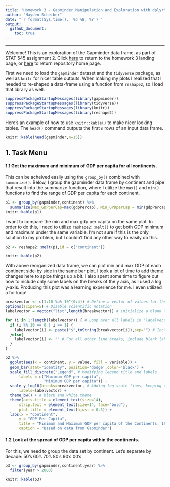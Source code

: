 ```yaml
---
title: "Homework 3 - Gapminder Manipulation and Exploration with dplyr"
author: "Hayden Scheiber"
date: "`r format(Sys.time(), '%d %B, %Y')`"
output: 
  github_document:
    toc: true
---
```


---

Welcome! This is an exploration of the Gapminder data frame, as part of STAT 545 assignment 2. Click [here](README.md) to return to the homework 3 landing page, or [here](https://github.com/HScheiber/STAT545-hw-Scheiber-Hayden/blob/master/README.md) to return repository home page.

First we need to load the `gapminder` dataset and the `tidyverse` package, as well as `knitr` for nicer table outputs. When making my plots I realized that I needed to re-shaped a data-frame using a function from `reshape2`, so I load that library as well.

```r
suppressPackageStartupMessages(library(gapminder))
suppressPackageStartupMessages(library(tidyverse))
suppressPackageStartupMessages(library(knitr))
suppressPackageStartupMessages(library(reshape2))
```

Here's an example of how to use `knitr::kable()` to make nicer looking tables. The `head()` command outputs the first `n` rows of an input data frame.
```r
knitr::kable(head(gapminder,n=15))
```

## 1. Task Menu

#### 1.1 Get the maximum and minimum of GDP per capita for all continents.

This can be acheived easily using the `group_by()` combined with `summarize()`. Below, I group the gapminder data frame by continent and pipe that result into the summarize function, where I utilize the `max()` and `min()` functions to find the range of GDP per capita for each continent.
```r
p1 <- group_by(gapminder,continent) %>%
  summarize(Max_GDPperCap=max(gdpPercap), Min_GPDperCap = min(gdpPercap)) 
knitr::kable(p1)
```

I want to compare the min and max gdp per capita on the same plot. In order to do this, i need to utilize `reshape2::melt()` to get both GDP minimum and maximum under the same variable. I'm not sure if this is the only solution to my problem, but I couldn't find any other way to easily do this.
```r
p2 <- reshape2::melt(p1,id = c("continent"))

knitr::kable(p2)
```

With above reorganized data frame, we can plot min and max GDP of each continent side-by side in the same bar plot. I took a lot of time to add theme changes here to spice things up a bit. I also spent some time to figure out how to include only some labels on the breaks of the y axis, as I used a log y-axis. Producing this plot was a learning experience for me. I even utilized a for loop!
```r
breakvector <- c(1:10 %o% 10^(0:4)) # Define a vector of values for the log scale break lines, %o% is the outer product of the two lists
options(scipen=5) # Disable scientific notation
labelvector = vector("list",length(breakvector)) # initialize a blank list of equal length for the labels of the breaks

for (i in 1:length(labelvector)) { # Loop over all labels in 'labelvector' variable
  if (i %% 10 == 0 | i == 1) {
    labelvector[i] <- paste("$",toString(breakvector[i]),sep="") # Include the label for every 10th line break (ie $1, $10, $100...)
  }else{
    labelvector[i] <- "" # For all other line breaks, include blank label
  }
}

p2 %>%
  ggplot(aes(x = continent, y = value, fill = variable)) + 
  geom_bar(stat="identity", position='dodge',color='black') + 
  scale_fill_discrete("Legend", # Modifying legend title and labels
      labels = c("Maximum GDP per capita",
                 "Minimum GDP per capita")) + 
  scale_y_log10(breaks=breakvector, # Adding log scale lines, keeping only some labels
      labels=labelvector) +
  theme_bw() + # black and white theme
  theme(axis.title = element_text(size=14),
      strip.text = element_text(size=14, face="bold"),
      plot.title = element_text(hjust = 0.5)) +
  labs(x = "Continent", 
      y = "GDP Per Capita",
      title = "Minimum and Maximum GDP per capita of the Continents: 1952 - 2007",
      caption = "Based on data from Gapminder")
```

#### 1.2 Look at the spread of GDP per capita within the continents.

For this, we need to group the data set by continent. Let's separate by decade: 50's 60's 70's 80's 90's 00's
```r
p3 <- group_by(gapminder,continent,year) %>%
  filter(year > 2000)

knitr::kable(p3)
```

